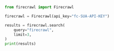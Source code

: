 ```python Python
from firecrawl import Firecrawl

firecrawl = Firecrawl(api_key="fc-SUA-API-KEY")

results = firecrawl.search(
    query="firecrawl",
    limit=3,
)
print(results)
```
